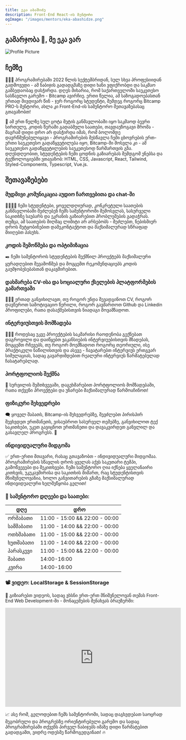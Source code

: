 ```yaml
---
title: ეკა აბაშიძე
description: Front-End React-ის მენტორი
ogImage: "/images/mentors/eka-abashidze.png"
---
```


## გამარჯობა  👋,  მე ეკა ვარ

![Profile Picture](/images/mentors/eka-abashidze.png)

## ჩემზე

👩🏻‍💻 პროგრამირებაში  2022  წლის სექტემბრიდან, სულ სხვა პროფესიიდან გადმოვედი - ამ ნაბიჯის გადადგმაზე დიდი ხანი ვფიქრობდი და  საკმაო გამბედაობაც დასჭირდა. დღეს მიხარია, რომ საქართველოში საუკეთესო სასწავლო გარემო - Bitcamp ავირჩიე. ერთი წელია, ამ საზოგადოებასთან ერთად მივდივარ წინ - ჯერ როგორც სტუდენტი, შემდეგ როგორც Bitcamp PRO-ს მენტორი, ახლა კი Front-End-ის სამენტორო შეთავაზებასაც გთავაზობთ!

🚀 ამ ერთ წელზე სულ ცოტა მეტის განმავლობაში იყო საკმაოდ ბევრი სირთულე, კოდის წერაში გადაბმული საათები, თავდაუზოგავი შრომა - მაგრამ დიდი დრო არ დასჭირდა იმას, რომ ბოლომდე დავრწმუნებულიყავი - პროგრამირების შესწავლა ჩემი ცხოვრების ერთ-ერთი საუკეთესო გადაწყვეტილება იყო, Bitcamp-ში მოსვლა კი - ამ საუკეთესო გადაწყვეტილების საუკეთესოდ წარმართვის გზა. დღესდღეობით, სტუდენტების ჩემი ცოდნის გაზიარებას შემდგომ ენებსა და ტექნოლოგიებში ვთავაზობ: HTML, CSS, Javascript, React, Tailwind, Styled-Components, Typescript, Vue.js.

## შეთავაზებები

### მუდმივი კომუნიკაცია აუდიო ჩართვებითა და chat-ში

🫱🏻‍🫲🏻 ჩემი სტუდენტები, ყოველდღიურად, კონკრეტული საათების განმავლობაში შეძლებენ ჩემს სამენტოროში შემოსვლას, სასურველი საკითხზე საუბარს და ეკრანის გაზიარებით პრობლემების გადაჭრას. თუმცა, ამ საათების მიღმაც ლიმიტი არ არსებობს - შეძლებთ, ნებისმიერ დროს შეტყობინებით დამეკონტაქტოთ და მაქსიმალურად სწრაფად მიიღებთ პასუხს.

### კოდის შემოწმება და ოპტიმიზაცია

✒️ ჩემი სამენტოროს სტუდენტების შექმნილ პროექტებს მაქსიმალური ყურადღებით შევამოწმებ და მოგცემთ რეკომენდაციებს კოდის გაუმჯობესებასთან დაკავშირებით.

### დახმარება CV-ისა და სოციალური ქსელების პლატფორმების გამართვაში

👩🏻‍🏫 ერთად განვიხილავთ, თუ როგორ უნდა შევადგინოთ CV, როგორ დავწეროთ სამოტივაციო წერილი, როგორ გავმართოთ Github და Linkedin პროფილები, რათა დასაქმებისთვის  ნიადაგი მოვამზადოთ.

### ინტერვიუსთვის მომზადება

🙋🏻‍♂️ როდესაც უკვე პროექტების საკმარისი რაოდენობა გექნებათ დაგროვილი და დაიწყებთ ვაკანსიების ინტერვიუებისთვის მზადებას, მოგცემთ რჩევებს, თუ როგორ მოემზადოთ როგორც თეორიული, ისე პრაქტიკული ნაწილისთვის და ასევე - ჩავატარებთ ინტერვიუს ერთგვარ სიმულაციას, სადაც გავარჯიშდებით რეალური ინტერვიუს წარმატებულად ჩასატარებლად.

### პორტფოლიოს შექმნა

📒 სურვილის შემთხვევაში, დაგეხმარებით პორტფოლიოს მომზადებაში, რათა თქვენი პროექტები და უნარები მაქსიმალურად წარმოაჩინოთ!

### ფიზიკური შეხვედრები

🗨️ ყოველ შაბათს, Bitcamp-ის შეხვედრებზე, შევძლებთ პირისპირ შევხვდეთ ერთმანეთს, ვისაუბროთ სასურველ თემებზე, განვიხილოთ ტექ საკითხები, უკეთ გავიცნოთ ერთმანეთი და დავაკვირდეთ განვლილ და გასავლელ პროგრესს. 🎉

### ინდივიდუალური მიდგომა

✅ ერთ-ერთი მთავარი, რასაც გთავაზობთ - ინდივიდუალური მიდგომაა. პროგრამირების სწავლის დროს ყველას აქვს საკუთარი ტემპი, გამოწვევები და შეკითხვები. ჩემი სამენტორო ღია იქნება ყველანაირი კითხვის, უკუკავშირისა და საკითხის მიმართ, რაც სტუდენტისთვის მნიშვნელოვანია, ხოლო განვითარების გზაზე მაქსიმალურად ინდივიდუალური ხელშეწყობა გელით! 

### 📆 სამენტორო დღეები და საათები:

| **დღე**   | **დრო**                        |
| --------- | ------------------------------ |
| ორშაბათი  | 11:00 - 15:00 && 22:00 - 00:00 |
| სამშაბათი | 11:00 - 14:00 && 22:00 - 00:00 |
| ოთხშაბათი | 11:00 - 15:00 && 22:00 - 00:00 |
| ხუთშაბათი | 11:00 - 14:00 && 22:00 - 00:00 |
| პარასკევი | 11:00 - 15:00 && 22:00 - 00:00 |
| შაბათი    | 14:00-16:00                    |
| კვირა     | 14:00-16:00                  |

### 📽️ ვიდეო: LocalStorage & SessionStorage

🫙 გიზიარებთ ვიდეოს, სადაც ვხსნი ერთ-ერთ მნიშვნელოვან თემას Front-End Web Development-ში - მონაცემების შენახვას ბრაუზერში:

<iframe width="560" height="315" src="https://www.youtube.com/embed/Y_1luoDgU24?si=zQ19N69_fpbbcvZB" title="YouTube video player" frameBorder="0" allow="accelerometer; autoplay; clipboard-write; encrypted-media; gyroscope; picture-in-picture; web-share" allowfullscreen></iframe>

📈 ასე რომ, გელოდებით ჩემს სამენტოროში, სადაც დაგხვდებათ საოცრად მეგობრული და პროგრესზე ორიენტირებული გარემო და სადაც პროგრამირებაში თქვენს პირველ ნაბიჯებს იმაზე დიდი წარმატებით გადადგამთ, ვიდრე ოდესმე წარმოგედგინათ! 🔥

